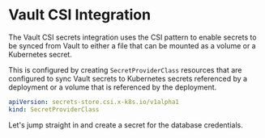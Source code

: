 # Vault CSI Integration

The Vault CSI secrets integration uses the CSI pattern to enable secrets to be 
synced from Vault to either a file that can be mounted as a volume or a Kubernetes
secret.

This is configured by creating `SecretProviderClass` resources that are configured
to sync Vault secrets to Kubernetes secrets referenced by a deployment or a volume
that is referenced by the deployment. 

```yaml
apiVersion: secrets-store.csi.x-k8s.io/v1alpha1
kind: SecretProviderClass
```

Let's jump straight in and create a secret for the database credentials.